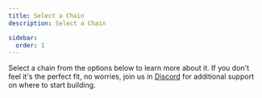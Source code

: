 ```yaml
---
title: Select a Chain
description: Select a Chain

sidebar:
  order: 1
---
```


Select a chain from the options below to learn more about it. 
If you don't feel it's the perfect fit, no worries, join us in [Discord]() for additional
support on where to start building.

<br />
<SelectChain client:load />

<GasAndTokens client:load />